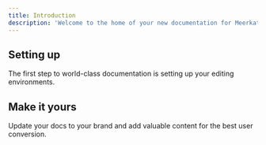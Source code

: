 ```yaml
---
title: Introduction
description: 'Welcome to the home of your new documentation for Meerkats'
---
```



## Setting up
The first step to world-class documentation is setting up your editing environments.


## Make it yours
Update your docs to your brand and add valuable content for the best user conversion.
